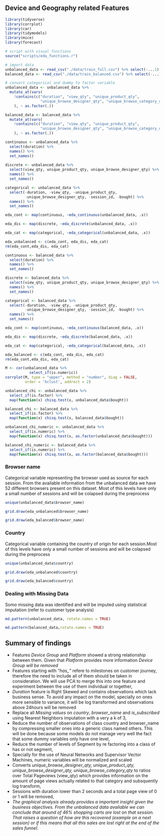 ## Device and Geography related Features

```r

library(tidyverse)
library(corrplot)
library(car)
library(tidymodels)
library(mice)
library(forecast)

# script with visual functions
source("scripts/eda_functions.r")

# import data
unbalanced_data <- read_csv("./data/train_full.csv") %>% select(-...1)
balanced_data <- read_csv("./data/train_balanced.csv") %>% select(-...1)

# convert categorical and dummy to factor variable
unbalanced_data <- unbalanced_data %>% 
  mutate_at(vars(
    !contains(c("duration", "view_qty", "unique_product_qty",
                "unique_browse_designer_qty", "unique_browse_category_qty"))
    ), ~ as.factor(.))

balanced_data <- balanced_data %>% 
  mutate_at(vars(
    !contains(c("duration", "view_qty", "unique_product_qty",
                "unique_browse_designer_qty", "unique_browse_category_qty"))
    ), ~ as.factor(.))

```

```r

continuous <- unbalanced_data %>% 
  select(duration) %>% 
  names() %>% 
  set_names()
 
discrete <- unbalanced_data %>% 
  select(view_qty, unique_product_qty, unique_browse_designer_qty) %>% 
  names() %>% 
  set_names()

categorical <- unbalanced_data %>% 
  select(-duration, -view_qty, -unique_product_qty, 
         -unique_browse_designer_qty, -session_id, -bought) %>% 
  names() %>% 
  set_names()

eda_cont <- map(continuous, ~eda_continuous(unbalanced_data, .x))

eda_dis <- map(discrete, ~eda_discrete(unbalanced_data, .x))

eda_cat <- map(categorical, ~eda_categorical(unbalanced_data, .x))

eda_unbalanced <- c(eda_cont, eda_dis, eda_cat)
rm(eda_cont,eda_dis, eda_cat)

```

```r

continuous <- balanced_data %>% 
  select(duration) %>% 
  names() %>% 
  set_names()

discrete <- balanced_data %>% 
  select(view_qty, unique_product_qty, unique_browse_designer_qty) %>% 
  names() %>% 
  set_names()

categorical <- balanced_data %>% 
  select(-duration, -view_qty, -unique_product_qty, 
         -unique_browse_designer_qty, -session_id, -bought) %>% 
  names() %>% 
  set_names()

eda_cont <- map(continuous, ~eda_continuous(balanced_data, .x))

eda_dis <- map(discrete, ~eda_discrete(balanced_data, .x))

eda_cat <- map(categorical, ~eda_categorical(balanced_data, .x))

eda_balanced <- c(eda_cont, eda_dis, eda_cat)
rm(eda_cont,eda_dis, eda_cat)

```

```r

M <- cor(unbalanced_data %>% 
           select_if(is.numeric))
corrplot(M, type = "upper", method = "number", diag = FALSE, 
         order = 'hclust', addrect = 2)

```

```r

unbalanced_chi <- unbalanced_data %>% 
  select_if(is.factor) %>% 
  map(function(x) chisq.test(x, unbalanced_data$bought))

balanced_chi <- balanced_data %>% 
  select_if(is.factor) %>% 
  map(function(x) chisq.test(x, balanced_data$bought))

unbalanced_chi_numeric <- unbalanced_data %>% 
  select_if(is.numeric) %>% 
  map(function(x) chisq.test(x, as.factor(unbalanced_data$bought)))

balanced_chi_numeric <- balanced_data %>% 
  select_if(is.numeric) %>% 
  map(function(x) chisq.test(x, as.factor(balanced_data$bought)))

```


### Browser name

Categorical variable representing the browser used as source for each session. From the available information from the unbalanced data we have 52 different browsers present on this dataset. Most of this levels have only a small number of sessions and will be colapsed during the preprocess

```r

unique(unbalanced_data$browser_name)

```


```r

grid.draw(eda_unbalanced$browser_name)

```


```r

grid.draw(eda_balanced$browser_name)

```

### Country

Categorical variable containing the country of origin for each session.Most of this levels have only a small number of sessions and will be colapsed during the preprocess

```r

unique(unbalanced_data$country)

```


```r

grid.draw(eda_unbalanced$country)

```


```r

grid.draw(eda_balanced$country)

```

### Dealing with Missing Data

Somo missing data was identified and will be imputed using statistical imputation (refer to customer type analysis)

```r
md.pattern(unbalanced_data, rotate.names = TRUE)
```

```r
md.pattern(balanced_data,rotate.names = TRUE)
```



## Summary of findings

- Features *Device Group* and *Platform* showed a strong relationship between them. Given that *Platform* provides more information *Device Group will be removed*
- Features starting with *"has_"* refere to milestones on customer journey, therefore the need to include all of them should be taken in consideration. We will use PCA to merge this into one feature and experiment between the use of them individual or together,
- *Duration* feature is Right Skewed and contains observations which lack business sense. To avoid any impact on the model, specially on ones more sensible to variance, it will be log transformed and observations above 24hours will be removed
- Replace all *Missing values* on *country*, *browser_name* and *is_subscribed* using Nearest Neighbors imputation with a very a k of 3,
- Reduce the number of observations of class country and browser_name by compressing smaller ones into a generic class named others. This will be done because some models do not manage very well the fact that some dummy variables only have one level,
- Reduce the number of levels of Segment by re factoring into a class of has or not segment, 
- Specially for the use of Neural Networks and Supervisor Vector Machines, numeric variables will be normalized and scaled
- Converts *unique_browse_designer_qty, unique_product_qty, unique_browse_designer_qty, unique_browse_category_qty* to ratios over Total Pageviews (view_qty) which provides information on the amount of page views actually related to that category and subsquently log transform,
- Sessions with duration lower than 2 seconds and a total page view of 0 or 1 will be removed,
- *The graphical analysis already provides a important insight given the business objectives. From the unbalanced data available we can conclude that around of 46% shopping carts are lost on that session. That raises a question of how are this recovered (example on a next session) or if this means that all this sales are lost right at the end of the sales funnel*.

